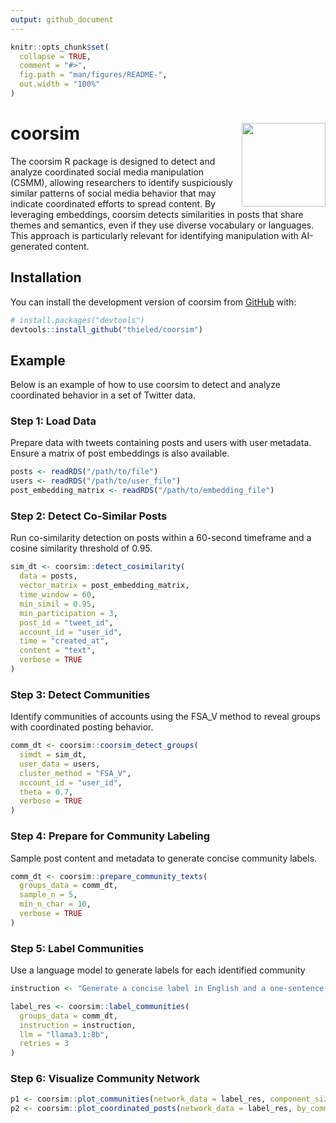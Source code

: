 ```yaml
---
output: github_document
---
```


<!-- README.md is generated from README.Rmd. Please edit that file -->

```r
knitr::opts_chunk$set(
  collapse = TRUE,
  comment = "#>",
  fig.path = "man/figures/README-",
  out.width = "100%"
)
```

# coorsim <img src="man/figures/logo.png" align="right" height="134" alt="" />

<!-- badges: start -->
<!-- badges: end -->

The coorsim R package is designed to detect and analyze coordinated social media manipulation (CSMM), allowing researchers to identify suspiciously similar patterns of social media behavior that may indicate coordinated efforts to spread content. By leveraging embeddings, coorsim detects similarities in posts that share themes and semantics, even if they use diverse vocabulary or languages. This approach is particularly relevant for identifying manipulation with AI-generated content.

## Installation

You can install the development version of coorsim from [GitHub](https://github.com/) with:

```r
# install.packages("devtools")
devtools::install_github("thieled/coorsim")
```

## Example

Below is an example of how to use coorsim to detect and analyze coordinated behavior in a set of Twitter data.

### Step 1: Load Data
Prepare data with tweets containing posts and users with user metadata. Ensure a matrix of post embeddings is also available.

```r
posts <- readRDS("/path/to/file")
users <- readRDS("/path/to/user_file")
post_embedding_matrix <- readRDS("/path/to/embedding_file")

```

### Step 2: Detect Co-Similar Posts
Run co-similarity detection on posts within a 60-second timeframe and a cosine similarity threshold of 0.95.

```r
sim_dt <- coorsim::detect_cosimilarity(
  data = posts,
  vector_matrix = post_embedding_matrix,
  time_window = 60,
  min_simil = 0.95,
  min_participation = 3,
  post_id = "tweet_id",
  account_id = "user_id",
  time = "created_at",
  content = "text",
  verbose = TRUE
)
```

### Step 3: Detect Communities
Identify communities of accounts using the FSA_V method to reveal groups with coordinated posting behavior.
```r
comm_dt <- coorsim::coorsim_detect_groups(
  simdt = sim_dt,
  user_data = users,
  cluster_method = "FSA_V",
  account_id = "user_id",
  theta = 0.7,
  verbose = TRUE
)
```

### Step 4: Prepare for Community Labeling
Sample post content and metadata to generate concise community labels.

```r
comm_dt <- coorsim::prepare_community_texts(
  groups_data = comm_dt,
  sample_n = 5,
  min_n_char = 10,
  verbose = TRUE
)
```

### Step 5: Label Communities
Use a language model to generate labels for each identified community
```r
instruction <- "Generate a concise label in English and a one-sentence description that summarizes the themes, tone, and regional focus of this community of Twitter users. The account names, locations, short bios, and sampled posts are provided below. Use '[LABEL:]' for the label and '[DESCRIPTION:]' for the description. Provide no additional output."

label_res <- coorsim::label_communities(
  groups_data = comm_dt,
  instruction = instruction,
  llm = "llama3.1:8b",
  retries = 3
)
```

### Step 6: Visualize Community Network
```r
p1 <- coorsim::plot_communities(network_data = label_res, component_size_threshold = 3)
p2 <- coorsim::plot_coordinated_posts(network_data = label_res, by_community = TRUE)
```

